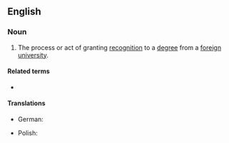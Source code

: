 ==English==

===Noun===
{{en-noun}}

# The process or act of granting [[recognition]] to a [[degree]] from a [[foreign]] [[university]].

====Related terms====
* {{l|en|nostrificate}}

====Translations====
{{trans-top|granting recognition to a degree from a foreign university}}
* German: {{t+|de|Nostrifizierung}}
{{trans-mid}}
* Polish: {{t|pl|nostryfikacja|f}}
{{trans-bottom}}